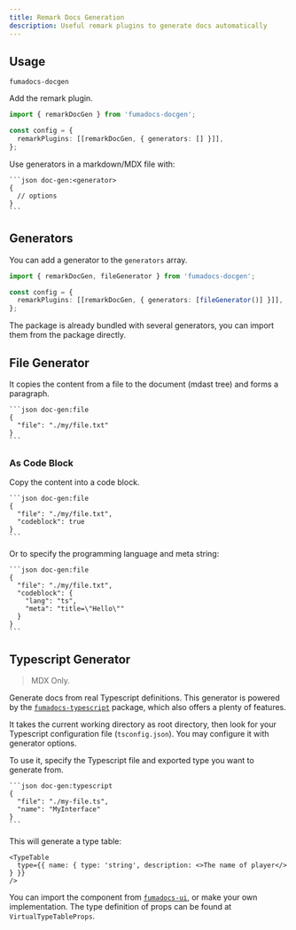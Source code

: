 ```yaml
---
title: Remark Docs Generation
description: Useful remark plugins to generate docs automatically
---
```


## Usage

```package-install
fumadocs-docgen
```

Add the remark plugin.

```ts
import { remarkDocGen } from 'fumadocs-docgen';

const config = {
  remarkPlugins: [[remarkDocGen, { generators: [] }]],
};
```

Use generators in a markdown/MDX file with:

````mdx
```json doc-gen:<generator>
{
  // options
}
```
````

## Generators

You can add a generator to the `generators` array.

```ts
import { remarkDocGen, fileGenerator } from 'fumadocs-docgen';

const config = {
  remarkPlugins: [[remarkDocGen, { generators: [fileGenerator()] }]],
};
```

The package is already bundled with several generators, you can import them from the package directly.

## File Generator

It copies the content from a file to the document (mdast tree) and forms a paragraph.

````mdx
```json doc-gen:file
{
  "file": "./my/file.txt"
}
```
````

### As Code Block

Copy the content into a code block.

````mdx
```json doc-gen:file
{
  "file": "./my/file.txt",
  "codeblock": true
}
```
````

Or to specify the programming language and meta string:

````mdx
```json doc-gen:file
{
  "file": "./my/file.txt",
  "codeblock": {
    "lang": "ts",
    "meta": "title=\"Hello\""
  }
}
```
````

## Typescript Generator

> MDX Only.

Generate docs from real Typescript definitions.
This generator is powered by the [`fumadocs-typescript`](/docs/ui/typescript) package, which also offers a plenty of features.

It takes the current working directory as root directory, then look for your Typescript configuration file (`tsconfig.json`).
You may configure it with generator options.

To use it, specify the Typescript file and exported type you want to generate from.

````mdx
```json doc-gen:typescript
{
  "file": "./my-file.ts",
  "name": "MyInterface"
}
```
````

This will generate a type table:

```mdx
<TypeTable
  type={{ name: { type: 'string', description: <>The name of player</> } }}
/>
```

You can import the component from [`fumadocs-ui`](/docs/ui/components/type-table), or make your own implementation.
The type definition of props can be found at `VirtualTypeTableProps`.
